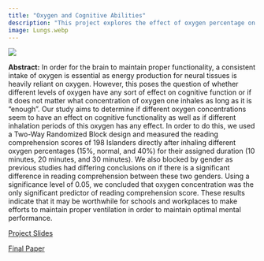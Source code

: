 ```yaml
---
title: "Oxygen and Cognitive Abilities"
description: "This project explores the effect of oxygen percentage on reading comprehension"
image: Lungs.webp
---
```


![](Lungs.webp)

**Abstract:** In order for the brain to maintain proper functionality, a consistent intake of oxygen is essential as energy production for neural tissues is heavily reliant on oxygen. However, this poses the question of whether different levels of oxygen have any sort of effect on cognitive function or if it does not matter what concentration of oxygen one inhales as long as it is “enough”. Our study aims to determine if different oxygen concentrations seem to have an effect on cognitive functionality as well as if different inhalation periods of this oxygen has any effect. In order to do this, we used a Two-Way Randomized Block design and measured the reading comprehension scores of 198 Islanders directly after inhaling different oxygen percentages (15%, normal, and 40%) for their assigned duration (10 minutes, 20 minutes, and 30 minutes). We also blocked by gender as previous studies had differing conclusions on if there is a significant difference in reading comprehension between these two genders. Using a significance level of 0.05, we concluded that oxygen concentration was the only significant predictor of reading comprehension score. These results indicate that it may be worthwhile for schools and workplaces to make efforts to maintain proper ventilation in order to maintain optimal mental performance.

[Project Slides](/Stats_101B_Final_Project_Presentation.pdf)

[Final Paper](\Stats_101B_Final_Paper.pdf)
